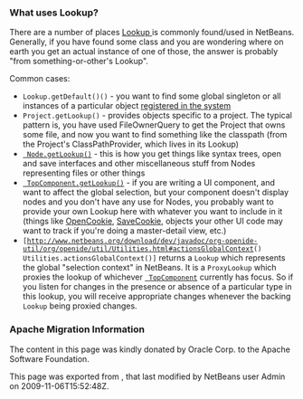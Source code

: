 <!--

    Licensed to the Apache Software Foundation (ASF) under one
    or more contributor license agreements.  See the NOTICE file
    distributed with this work for additional information
    regarding copyright ownership.  The ASF licenses this file
    to you under the Apache License, Version 2.0 (the
    "License"); you may not use this file except in compliance
    with the License.  You may obtain a copy of the License at

      http://www.apache.org/licenses/LICENSE-2.0

    Unless required by applicable law or agreed to in writing,
    software distributed under the License is distributed on an
    "AS IS" BASIS, WITHOUT WARRANTIES OR CONDITIONS OF ANY
    KIND, either express or implied.  See the License for the
    specific language governing permissions and limitations
    under the License.

-->

===What uses Lookup?===

There are a number of places [[DevFaqLookup| Lookup ]] is commonly found/used in NetBeans.  Generally, if you have found some class and you are wondering where on earth you get an actual instance of one of those, the answer is probably "from something-or-other's Lookup".

Common cases:
* <tt>Lookup.getDefault()()</tt> - you want to find some global singleton or all instances of a particular object [[DevFaqLookupDefault| registered in the system]]
* <tt>Project.getLookup()</tt> - provides objects specific to a project.  The typical pattern is, you have used FileOwnerQuery to get the Project that owns some file, and now you want to find something like the classpath (from the Project's ClassPathProvider, which lives in its Lookup)
* <tt>[[DevFaqWhatIsANode| Node.getLookup()]]</tt> - this is how you get things like syntax trees, open and save interfaces and other miscellaneous stuff from Nodes representing files or other things
* <tt>[[DevFaqWindowsTopComponent| TopComponent.getLookup()]]</tt> - if you are writing a UI component, and want to affect the global selection, but your component doesn't display nodes and you don't have any use for Nodes, you probably want to provide your own Lookup here with whatever you want to include in it (things like [http://www.netbeans.org/download/dev/javadoc/org-openide-nodes/org/openide/cookies/OpenCookie.html OpenCookie], [http://www.netbeans.org/download/dev/javadoc/org-openide-nodes/org/openide/cookies/SaveCookie.html SaveCookie], objects your other UI code may want to track if you're doing a master-detail view, etc.)
* <tt>[http://www.netbeans.org/download/dev/javadoc/org-openide-util/org/openide/util/Utilities.html#actionsGlobalContext() Utilities.actionsGlobalContext()]</tt> returns a <tt>Lookup</tt> which represents the global "selection context" in NetBeans.  It is a <tt>ProxyLookup</tt> which proxies the lookup of whichever <tt>[[DevFaqWindowsTopComponent| TopComponent]]</tt> currently has focus.  So if you listen for changes in the presence or absence of a particular type in this lookup, you will receive appropriate changes whenever the backing <tt>Lookup</tt> being proxied changes.

===Apache Migration Information===

The content in this page was kindly donated by Oracle Corp. to the
Apache Software Foundation.

This page was exported from , 
that last modified by NetBeans user Admin 
on 2009-11-06T15:52:48Z.

